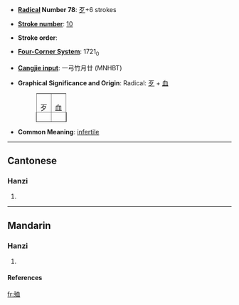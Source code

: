 * '''[[Index:Chinese radical| Radical]] Number 78''': [[Index:Chinese radical/歹|歹]]+6 strokes

* '''[[Index:Chinese total strokes|Stroke number]]''': [[Index:Chinese total strokes/10|10]]

* '''Stroke order''': 

* '''[[Index:Chinese four corner|Four-Corner System]]''': 1721<sub>0</sub>

* '''[[Index:Chinese Cangjie|Cangjie input]]''': 一弓竹月廿 (MNHBT)

* '''Graphical Significance and Origin''':  Radical: [[歹]] + [[血]]
*:<table border=1 style="display:inline;"><tr><td>歹</td><td>血</td></tr></table> 

* '''Common Meaning''': [[infertile]]

----
==Cantonese==
===Hanzi===
{{yue-hanzi|jyut=|y=gwik1}}
# {{defn|Cantonese}}

----
==Mandarin==
===Hanzi===
{{cmn-hanzi|pin=[[xù]] (xu4)|wg=hsü<sup>4</sup>}}
# {{defn|Mandarin}}
====References====
{{Han ref|kx=0580.120|dkj=16438|dj=0972.240|hdz=21386.020|uh=6B88|ud=27528|bh=D1FC|bd=53756}}

[[fr:殈]]